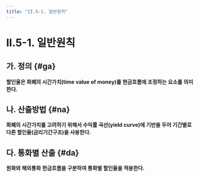 ```yaml
---
title: "II.5-1. 일반원칙"
---
```

# II.5-1. 일반원칙

## 가. 정의 {#ga}
**할인율은 화폐의 시간가치(time value of money)를 <OverlayDemo id="현행추정" />현금흐름에 조정하는 요소를 의미한다.**


## 나. 산출방법 {#na}
**화폐의 시간가치를 고려하기 위해서 수익률 곡선(yield curve)에 기반을 두어 기간별로 다른 할인율(금리기간구조)을 사용한다.**


## 다. 통화별 산출 {#da}
**원화와 해외통화 현금흐름을 구분하여 통화별 할인율을 적용한다.**
